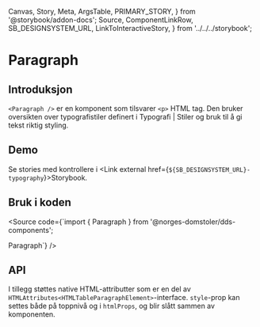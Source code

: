  Canvas,
  Story,
  Meta,
  ArgsTable,
  PRIMARY_STORY,
} from '@storybook/addon-docs';
  Source,
  ComponentLinkRow,
  SB_DESIGNSYSTEM_URL,
  LinkToInteractiveStory,
} from '../../../storybook';

<Meta title="Design system/Typography/Paragraph/API" component={Paragraph} />

# Paragraph

<ComponentLinkRow
  docsHref="https://design.domstol.no/987b33f71/p/3718e2-typography"
  githubHref="https://github.com/domstolene/designsystem/tree/master/components/src/components/Typography/Paragraph"
/>

## Introduksjon

`<Paragraph />` er en komponent som tilsvarer `<p>` HTML tag. Den bruker oversikten over typografistiler definert i <Link external href='https://design.domstol.no/987b33f71/p/63b944-typografi/b/21516f'>Typografi | Stiler og bruk</Link> til å gi tekst riktig styling.

## Demo

<Canvas>
  <Story id="design-system-typography-paragraph--default" />
</Canvas>

Se stories med kontrollere i <Link external href={`${SB_DESIGNSYSTEM_URL}-typography`}>Storybook</Link>.

## Bruk i koden

<Source code={`import { Paragraph } from '@norges-domstoler/dds-components';

<Paragraph>Paragraph</Paragraph>`} />

## API

<ArgsTable story={PRIMARY_STORY} />

I tillegg støttes native HTML-attributter som er en del av
`HTMLAttributes<HTMLTableParagraphElement>`-interface.
`style`-prop kan settes både på toppnivå og i `htmlProps`, og blir slått
sammen av komponenten.
